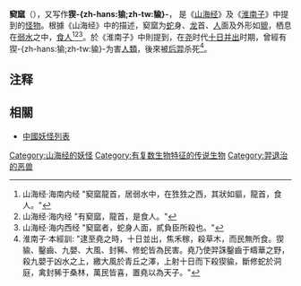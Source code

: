 '''窫窳'''（{{標音|注音=ㄧㄚˋㄩˇ|拼音=yàyǔ}}），又写作'''猰-{zh-hans:㺄;zh-tw:貐}-'''，
是《[[山海经|山海经]]》及《[[淮南子|淮南子]]》中提到的[[怪物|怪物]]。根據《山海经》中的描述，窫窳为[[蛇|蛇]]身、[[龙|龙]]首、[[人|人]]面及外形如[[貔|貔]]，栖息在[[弱水|弱水]]之中，[[食人|食人]]<ref>山海经·海南内经 "窫窳龍首，居弱水中，在狌狌之西，其狀如貙，龍首，食人。"</ref><ref>山海经·海内经 "有窫窳，龍首，是食人。"</ref><ref>山海经·海内西经 "窫窳者，蛇身人面，貳負臣所殺也。"</ref>。於《淮南子》中則提到，在[[尧|尧]]时代[[后羿射日|十日并出]]时期，曾經有猰-{zh-hans:㺄;zh-tw:貐}-为害[[人類|人類]]，後來被[[羿_(唐尧)|后羿]]杀死<ref>淮南子·本經訓: "逮至堯之時，十日並出，焦禾稼，殺草木，而民無所食。猰貐、鑿齒、九嬰、大風、封豨、修蛇皆為民害。堯乃使羿誅鑿齒于疇華之野，殺九嬰于凶水之上，繳大風於青丘之澤，上射十日而下殺猰貐，斷修蛇於洞庭，禽封豨于桑林，萬民皆喜，置堯以為天子。"</ref>。

== 注释 ==
<references />

==相關==
*[[中國妖怪列表|中國妖怪列表]]
[[Category:山海经的妖怪|Category:山海经的妖怪]]
[[Category:有复数生物特征的传说生物|Category:有复数生物特征的传说生物]]
[[Category:羿退治的恶兽|Category:羿退治的恶兽]]